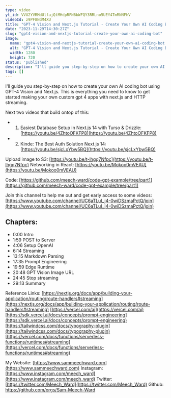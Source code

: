 ```yaml
---
type: video
yt_id: VVU2YVRMdUlfajQtMHdpRFN6bWFQY3RRLno5UEY4TmRNNFhV
videoId: z9PF8NdM4XU
title: "GPT-4 Vision and Next.js Tutorial - Create Your Own AI Coding Bot"
date: "2023-11-29T14:30:27Z"
slug: "gpt4-vision-and-nextjs-tutorial-create-your-own-ai-coding-bot"
image: 
  name: "gpt4-vision-and-nextjs-tutorial-create-your-own-ai-coding-bot.jpg"
  alt: "GPT-4 Vision and Next.js Tutorial - Create Your Own AI Coding Bot"
  width: 1280
  height: 720
status: 'published'
description: "I'll guide you step-by-step on how to create your own AI coding bot using GPT-4 Vision and Next.js. This is everything you need to know to get started making your own custom gpt 4 apps with next.js and HTTP streaming. "
tags: []
---
```


I'll guide you step-by-step on how to create your own AI coding bot using GPT-4 Vision and Next.js. This is everything you need to know to get started making your own custom gpt 4 apps with next.js and HTTP streaming. 

Next two videos that build ontop of this: 
* 1. Easiest Database Setup in Next.js 14 with Turso & Drizzle: [https://youtu.be/4ZhtoOFKFP8](https://youtu.be/4ZhtoOFKFP8)
* 2. Kinde: The Best Auth Solution Next.js 14: [https://youtu.be/sjcLxYbw5BQ](https://youtu.be/sjcLxYbw5BQ)

Upload image to S3: [https://youtu.be/t-lhgq7Nfpc](https://youtu.be/t-lhgq7Nfpc)
Networking in React: [https://youtu.be/Mokoo0mVEAU](https://youtu.be/Mokoo0mVEAU)

Code: [https://github.com/meech-ward/code-gpt-example/tree/part1](https://github.com/meech-ward/code-gpt-example/tree/part1)

Join this channel to help me out and get early access to some videos:
[https://www.youtube.com/channel/UC6aTLuI_j4-0wiDSzmaPctQ/join](https://www.youtube.com/channel/UC6aTLuI_j4-0wiDSzmaPctQ/join)

## Chapters:

* 0:00​ Intro
* 1:59 POST to Server
* 4:06 Setup OpenAI
* 6:14 Streaming 
* 13:15 Markdown Parsing
* 17:35 Prompt Engineering
* 19:59 Edge Runtime
* 20:48 GPT Vision Image URL
* 24:45 Stop streaming
* 29:13 Summary

Reference Links:
[https://nextjs.org/docs/app/building-your-application/routing/route-handlers#streaming](https://nextjs.org/docs/app/building-your-application/routing/route-handlers#streaming)
[https://vercel.com/ai](https://vercel.com/ai)
[https://sdk.vercel.ai/docs/concepts/prompt-engineering](https://sdk.vercel.ai/docs/concepts/prompt-engineering)
[https://tailwindcss.com/docs/typography-plugin](https://tailwindcss.com/docs/typography-plugin)
[https://vercel.com/docs/functions/serverless-functions/runtimes#streaming](https://vercel.com/docs/functions/serverless-functions/runtimes#streaming)

My Website: [https://www.sammeechward.com](https://www.sammeechward.com)
Instagram: [https://www.instagram.com/meech_ward](https://www.instagram.com/meech_ward)
Twitter: [https://twitter.com/Meech_Ward](https://twitter.com/Meech_Ward)
Github: https://github.com/orgs/Sam-Meech-Ward

